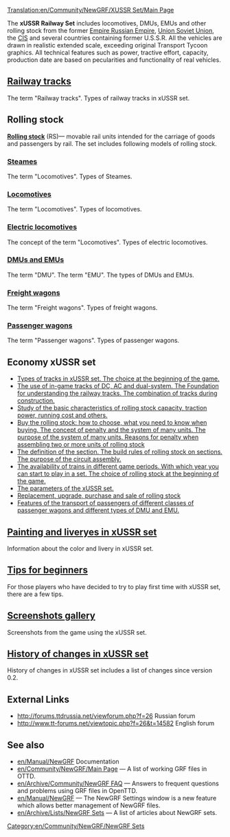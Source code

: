[[Translation:en/Community/NewGRF/XUSSR Set/Main Page]]


{{en/Community/NewGRF/Infobox NewGRF|setname= xUSSR Set
|screenshot= en/Community/NewGRF/XUSSR Set/Main screenshot EN 1.png
|artist= George, Wowan, Simozzz, Ghost, Rubiroid, Engineer_Keen, Otecan, LitNik
|coder= George 
|focus= en/Community/NewGRF/Addons Trains
|homepage=forums.ttdrussia.net/viewforum.php?f=26
|homepagename= xUSSR Set at ttdrussia.net
|copyright= copyrighted
}}
The '''xUSSR Railway Set''' includes locomotives, DMUs, EMUs and other rolling stock from the former [https://www.wikipedia.org/wiki/Russian Empire Russian Empire], [https://www.wikipedia.org/wiki/Soviet Union Soviet Union], the [https://www.wikipedia.org/wiki/Commonwealth_of_Independent_States CIS] and several countries containing former U.S.S.R. All the vehicles are drawn in realistic extended scale, exceeding original Transport Tycoon graphics. All technical features such as power, tractive effort, capacity, production date are based on pecularities and functionality of real vehicles.


== [https://wiki.openttd.org/XUSSR_Set/Railway_tracks/EN Railway tracks] ==
The term "Railway tracks". Types of railway tracks in xUSSR set.

== Rolling stock ==
[https://en.wikipedia.org/wiki/Rolling_stock '''Rolling stock'''] (RS)— movable rail units intended for the carriage of goods and passengers by rail. The set includes following models of rolling stock.
===[[en/Community/NewGRF/XUSSR Set/Steam|Steames]]===
The term "Locomotives". Types of Steames.

===[[en/Community/NewGRF/XUSSR Set/Diesel locomotive|Locomotives]]===
The term "Locomotives". Types of locomotives.

===[[en/Community/NewGRF/XUSSR Set/Electric locomotive| Electric locomotives]]===
The concept of the term "Locomotives". Types of electric locomotives.

===[[en/Community/NewGRF/XUSSR Set/DMU EMU| DMUs and EMUs]]===
The term "DMU". The term "EMU". The types of DMUs and EMUs.

=== [[en/Community/NewGRF/XUSSR Set/Freight wagon| Freight wagons]] ===
The term "Freight wagons". Types of freight wagons.

===[[en/Community/NewGRF/XUSSR Set/Passenger wagon| Passenger wagons]] ===
The term "Passenger wagons". Types of passenger wagons.

== Economy xUSSR set ==
* [https://wiki.openttd.org/XUSSR_Set/Types_of_tracks_in_xUSSR_set/EN Types of tracks in xUSSR set. The choice at the beginning of the game.]
* [https://wiki.openttd.org/XUSSR_Set/The_application_of_tracks_in_the_game/EN The use of in-game tracks of DC, AC and dual-system. The Foundation for understanding the railway tracks. The combination of tracks during construction.]
* [https://wiki.openttd.org/XUSSR_Set/Main_features_of_rolling_stock/EN Study of the basic characteristics of rolling stock capacity, traction power, running cost and others.]  
* [https://wiki.openttd.org/XUSSR_Set/Buy_the_rolling_stock/EN Buy the rolling stock: how to choose, what you need to know when buying. The concept of penalty and the system of many units. The purpose of the system of many units. Reasons for penalty when assembling two or more units of rolling stock]
* [https://wiki.openttd.org/XUSSR_Set/The_concept_of_the_term_section/EN The definition of the section. The build rules of rolling stock on sections. The purpose of the circuit assembly.]
* [https://wiki.openttd.org/XUSSR_Set/The_availability_of_trains_in_different_time_periods/EN The availability of trains in different game periods. With which year you can start to play in a set. The choice of rolling stock at the beginning of the game.]
* [https://wiki.openttd.org/XUSSR_Set/The_parameters_of_the_xUSSR_set./EN The parameters of the xUSSR set.]
* [https://wiki.openttd.org/XUSSR_Set/Replacement_upgrade_purchase_and_sale_of_rolling_stock/EN Replacement, upgrade, purchase and sale of rolling stock]
* [https://wiki.openttd.org/XUSSR_Set/Features_passenger_transportation/EN Features of the transport of passengers of different classes of passenger wagons and different types of DMU and EMU.]

== [https://wiki.openttd.org/XUSSR_Set/Painting_and_liveryes_in_xUSSR_set/EN Painting and liveryes in xUSSR set]  ==
Information about the color and livery in xUSSR set.

==[https://wiki.openttd.org/XUSSR_Set/Tips_for_beginners/EN Tips for beginners] ==
For those players who have decided to try to play first time with xUSSR set, there are a few tips.

== [https://wiki.openttd.org/XUSSR_Set/Screenshots_gallery/EN Screenshots gallery] ==
Screenshots from the game using the xUSSR set.

==[https://wiki.openttd.org/XUSSR_Set/Change_history/EN History of changes in xUSSR set]==
History of changes in xUSSR set includes a list of changes since version 0.2.

==External Links==
*http://forums.ttdrussia.net/viewforum.php?f=26 Russian forum
*http://www.tt-forums.net/viewtopic.php?f=26&t=14582 English forum

== See also ==
* [[en/Manual/NewGRF]] Documentation
* [[en/Community/NewGRF/Main Page]] &mdash; A list of working GRF files in OTTD.
* [[en/Archive/Community/NewGRF FAQ]] &mdash; Answers to frequent questions and problems using GRF files in OpenTTD.
* [[en/Manual/NewGRF]] &mdash; The NewGRF Settings window is a new feature which allows better management of NewGRF files. 
* [[en/Archive/Lists/NewGRF Sets]] &mdash; A list of articles about NewGRF sets.

[[Category:en/Community/NewGRF/NewGRF Sets]]